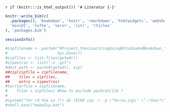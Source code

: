 `r if (knitr:::is_html_output()) '# Literatur {-}'`
  <!-- 
  Das Literaturverzeichnis wird automatisch auf der letzten Seite (PDF) bzw. 
  unten auf jeder Website, die Referenzen enthält, erstellt.
  
  Nicht zitierte Quellen, die dennoch im Literaturverzeichnis erscheinen sollen,
  müssen in der index.Rmd im YAML header block 'nocite:' eingetragen werden.
  -->

```r
knitr::write_bib(c(
  .packages(), 'bookdown', 'knitr', 'rmarkdown', 'htmlwidgets', 'webshot', 'DT',
  'miniUI', 'tufte', 'servr', 'citr', 'rticles'
), 'packages.bib')
```

```r
sessionInfo()
```


<!-- add .zip to book's download area, so that the RProject (and not only the compiled book) can be downloaded -->

```r
#zipfilename <- paste0("RProject_thesiswritingUsingRStudioAndBookdown_",
#                      Sys.Date())
#zipfiles <- list.files(getwd())
#zipextras <- list("-x .git")
#dest_path <- paste0(getwd(), zip)
##zip(zipfile = zipfilename, 
##    files = zipfiles,
##    extra = zipextras)
#tar(tarfile = zipfilename, 
#    files = zipfiles) #how to exclude packrat/lib ?
#    
#system("for /d %%a in (*) do (ECHO zip -r -p \"%%~na.zip\" \".\%%a\*\")")
#shell.exec("makeZip.bat")
```

